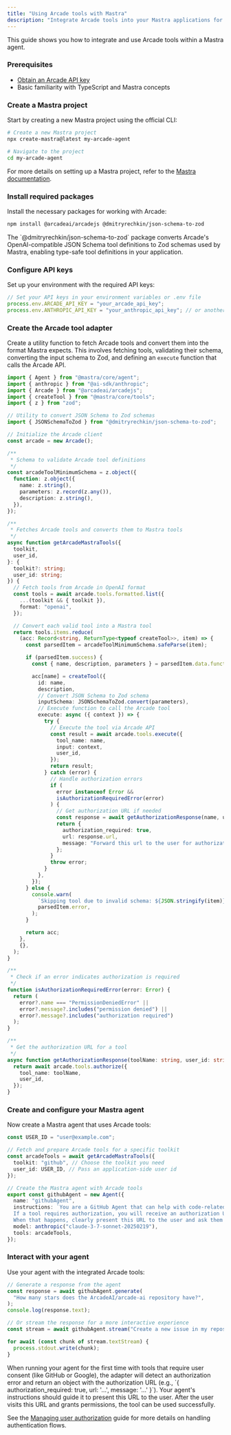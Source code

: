 ```yaml
---
title: "Using Arcade tools with Mastra"
description: "Integrate Arcade tools into your Mastra applications for basic use cases."
---
```



This guide shows you how to integrate and use Arcade tools within a Mastra agent.

<Steps>

### Prerequisites

- [Obtain an Arcade API key](/home/api-keys)
- Basic familiarity with TypeScript and Mastra concepts

### Create a Mastra project

Start by creating a new Mastra project using the official CLI:

```bash
# Create a new Mastra project
npx create-mastra@latest my-arcade-agent

# Navigate to the project
cd my-arcade-agent
```

For more details on setting up a Mastra project, refer to the [Mastra documentation](https://mastra.ai/docs/getting-started/installation).

### Install required packages

Install the necessary packages for working with Arcade:

```bash
npm install @arcadeai/arcadejs @dmitryrechkin/json-schema-to-zod
```

<Callout type="info">
  The `@dmitryrechkin/json-schema-to-zod` package converts Arcade's
  OpenAI-compatible JSON Schema tool definitions to Zod schemas used by Mastra,
  enabling type-safe tool definitions in your application.
</Callout>

### Configure API keys

Set up your environment with the required API keys:

```typescript
// Set your API keys in your environment variables or .env file
process.env.ARCADE_API_KEY = "your_arcade_api_key";
process.env.ANTHROPIC_API_KEY = "your_anthropic_api_key"; // or another supported model provider
```

### Create the Arcade tool adapter

Create a utility function to fetch Arcade tools and convert them into the format Mastra expects. This involves fetching tools, validating their schema, converting the input schema to Zod, and defining an `execute` function that calls the Arcade API.

```typescript
import { Agent } from "@mastra/core/agent";
import { anthropic } from "@ai-sdk/anthropic";
import { Arcade } from "@arcadeai/arcadejs";
import { createTool } from "@mastra/core/tools";
import { z } from "zod";

// Utility to convert JSON Schema to Zod schemas
import { JSONSchemaToZod } from "@dmitryrechkin/json-schema-to-zod";

// Initialize the Arcade client
const arcade = new Arcade();

/**
 * Schema to validate Arcade tool definitions
 */
const arcadeToolMinimumSchema = z.object({
  function: z.object({
    name: z.string(),
    parameters: z.record(z.any()),
    description: z.string(),
  }),
});

/**
 * Fetches Arcade tools and converts them to Mastra tools
 */
async function getArcadeMastraTools({
  toolkit,
  user_id,
}: {
  toolkit?: string;
  user_id: string;
}) {
  // Fetch tools from Arcade in OpenAI format
  const tools = await arcade.tools.formatted.list({
    ...(toolkit && { toolkit }),
    format: "openai",
  });

  // Convert each valid tool into a Mastra tool
  return tools.items.reduce(
    (acc: Record<string, ReturnType<typeof createTool>>, item) => {
      const parsedItem = arcadeToolMinimumSchema.safeParse(item);

      if (parsedItem.success) {
        const { name, description, parameters } = parsedItem.data.function;

        acc[name] = createTool({
          id: name,
          description,
          // Convert JSON Schema to Zod schema
          inputSchema: JSONSchemaToZod.convert(parameters),
          // Execute function to call the Arcade tool
          execute: async ({ context }) => {
            try {
              // Execute the tool via Arcade API
              const result = await arcade.tools.execute({
                tool_name: name,
                input: context,
                user_id,
              });
              return result;
            } catch (error) {
              // Handle authorization errors
              if (
                error instanceof Error &&
                isAuthorizationRequiredError(error)
              ) {
                // Get authorization URL if needed
                const response = await getAuthorizationResponse(name, user_id);
                return {
                  authorization_required: true,
                  url: response.url,
                  message: "Forward this url to the user for authorization",
                };
              }
              throw error;
            }
          },
        });
      } else {
        console.warn(
          `Skipping tool due to invalid schema: ${JSON.stringify(item)}`,
          parsedItem.error,
        );
      }

      return acc;
    },
    {},
  );
}

/**
 * Check if an error indicates authorization is required
 */
function isAuthorizationRequiredError(error: Error) {
  return (
    error?.name === "PermissionDeniedError" ||
    error?.message?.includes("permission denied") ||
    error?.message?.includes("authorization required")
  );
}

/**
 * Get the authorization URL for a tool
 */
async function getAuthorizationResponse(toolName: string, user_id: string) {
  return await arcade.tools.authorize({
    tool_name: toolName,
    user_id,
  });
}
```

### Create and configure your Mastra agent

Now create a Mastra agent that uses Arcade tools:

```typescript
const USER_ID = "user@example.com";

// Fetch and prepare Arcade tools for a specific toolkit
const arcadeTools = await getArcadeMastraTools({
  toolkit: "github", // Choose the toolkit you need
  user_id: USER_ID, // Pass an application-side user id
});

// Create the Mastra agent with Arcade tools
export const githubAgent = new Agent({
  name: "githubAgent",
  instructions: `You are a GitHub Agent that can help with code-related tasks.
  If a tool requires authorization, you will receive an authorization URL.
  When that happens, clearly present this URL to the user and ask them to visit it to grant permissions.`,
  model: anthropic("claude-3-7-sonnet-20250219"),
  tools: arcadeTools,
});
```

### Interact with your agent

Use your agent with the integrated Arcade tools:

```typescript
// Generate a response from the agent
const response = await githubAgent.generate(
  "How many stars does the ArcadeAI/arcade-ai repository have?",
);
console.log(response.text);

// Or stream the response for a more interactive experience
const stream = await githubAgent.stream("Create a new issue in my repository");

for await (const chunk of stream.textStream) {
  process.stdout.write(chunk);
}
```

</Steps>

<Callout type="warning" title="Initial Tool Authorization">
  When running your agent for the first time with tools that require user consent (like GitHub or Google), the adapter will detect an authorization error and return an object with the authorization URL (e.g., `{ authorization_required: true, url: '...', message: '...' }`). Your agent's instructions should guide it to present this URL to the user. After the user visits this URL and grants permissions, the tool can be used successfully.

See the [Managing user authorization](./user-auth-interrupts) guide for more details on handling authentication flows.

</Callout>

